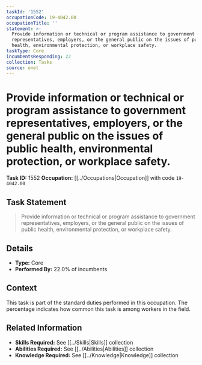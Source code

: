 ```yaml
---
taskId: '1552'
occupationCode: 19-4042.00
occupationTitle: ''
statement: >-
  Provide information or technical or program assistance to government
  representatives, employers, or the general public on the issues of public
  health, environmental protection, or workplace safety.
taskType: Core
incumbentsResponding: 22
collection: Tasks
source: onet
---
```

# Provide information or technical or program assistance to government representatives, employers, or the general public on the issues of public health, environmental protection, or workplace safety.

**Task ID:** 1552
**Occupation:** [[../Occupations|Occupation]] with code `19-4042.00`

## Task Statement

> Provide information or technical or program assistance to government representatives, employers, or the general public on the issues of public health, environmental protection, or workplace safety.

## Details

- **Type:** Core
- **Performed By:** 22.0% of incumbents

## Context

This task is part of the standard duties performed in this occupation. The percentage indicates how common this task is among workers in the field.

## Related Information

- **Skills Required:** See [[../Skills|Skills]] collection
- **Abilities Required:** See [[../Abilities|Abilities]] collection
- **Knowledge Required:** See [[../Knowledge|Knowledge]] collection
